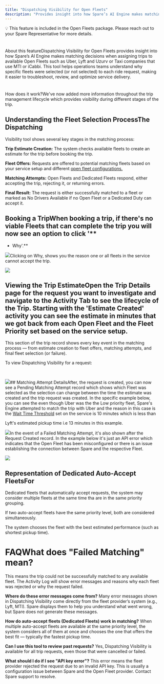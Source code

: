 ```yaml
---
title: "Dispatching Visibility for Open Fleets"
description: "Provides insight into how Spare’s AI Engine makes matching decisions when assigning trips to available Open Fleets`"
---
```


💡 This feature is included in the Open Fleets package. Please reach out to your Spare Representative for more details.

# 
About this featureDispatching Visibility for Open Fleets provides insight into how Spare’s AI Engine makes matching decisions when assigning trips to available Open Fleets such as Uber, Lyft and Uzurv or Taxi companies that use MTI or iCabbi. This tool helps operations teams understand why specific fleets were selected (or not selected) to each ride request, making it easier to troubleshoot, review, and optimize service delivery.

# 
How does it work?We've now added more information throughout the trip management lifecycle which provides visibility during different stages of the trip.
​

## Understanding the Fleet Selection ProcessThe Dispatching 

Visibility tool shows several key stages in the matching process:

**Trip Estimate Creation:** The system checks available fleets to create an estimate for the trip before booking the trip.

**Fleet Offers:** Requests are offered to potential matching fleets based on your service setup and different [open fleet configurations.](https://help.sparelabs.com/en/articles/9492017-open-fleet-matching-configurations)

**Matching Attempts:** Open Fleets and Dedicated Fleets respond, either accepting the trip, rejecting it, or returning errors.

**Final Result:** The request is either successfully matched to a fleet or marked as No Drivers Available if no Open Fleet or a Dedicated Duty can accept it.

## Booking a TripWhen booking a trip, if there's no viable Fleets that can complete the trip you will now see an option to click '**

- Why'.**
​

![](https://downloads.intercomcdn.com/i/o/wyxobwoi/1404102085/335d2ebcca4b8a064fbb73c5cf9c/Screenshot+2025-03-02+at+11_45_25%E2%80%AFPM.png?expires=1753820100&signature=a01fe6e16928ee82eb917a692ff482acf37c5bee465c45e9e2c38b049b290613&req=dSQnEsh%2Bn4FXXPMW1HO4zeFLEXnoSdcgmkIa0qx19vm5V1O0u1xpcKFU6xng%0A%2FPss%0A)Clicking on Why, shows you the reason one or all fleets in the service cannot accept the trip.
​

![](https://downloads.intercomcdn.com/i/o/wyxobwoi/1404102320/29b37ef9468e1860bbfd9f06626a/Screenshot+2025-03-02+at+11_45_46%E2%80%AFPM.png?expires=1753820100&signature=aa6a5e2dd2c8c4ed80eda88058beb396bb528b0457b89989f73742b4180e4536&req=dSQnEsh%2Bn4JdWfMW1HO4zVvp7ND1lCJMFHX2qRVe7HpaxCsZxBn5hQahJwgm%0A2rRT%0A)

## Viewing the Trip EstimateOpen the **Trip Details** page for the request you want to investigate and navigate to the Activity Tab to see the lifecycle of the Trip. Starting with the 'Estimate Created' activity you can see the estimate in minutes that we got back from each Open Fleet and the Fleet Priority set based on the service setup. 

This section of the trip record shows every key event in the matching process — from estimate creation to fleet offers, matching attempts, and final fleet selection (or failure).

To view Dispatching Visibility for a request:

​

![](https://downloads.intercomcdn.com/i/o/wyxobwoi/1404112355/6e6cb62b74e4d8a992b4997d3bb9/Group+1+%281%29.png?expires=1753820100&signature=484053482089345a279b7626f629a48b91a639993b63fc64b82ca32170f924c3&req=dSQnEsh%2Fn4JaXPMW1HO4zavt0xc6n7Hu2RWAzo7NSka7ktP7zbzq%2BW93QJ16%0AxL3e%0A)## Matching Attempt DetailsAfter, the request is created, you can now see a Pending Matching Attempt record which shows which Fleet was selected as the selection can change between the time the estimate was created and the trip request was created. In the specific example below, you can see the even though Uber was the the Low priority fleet, Spare's Engine attempted to match the trip with Uber and the reason in this case is the [Wait Time Threshold](https://help.sparelabs.com/en/articles/8981554-creating-and-managing-external-fleets) set on the service is 10 minutes which is less than 

Lyft's estimated pickup time i.e 13 minutes in this example.
​

![](https://downloads.intercomcdn.com/i/o/wyxobwoi/1404118165/7ecde5ea07440c5f1ed363616eb3/Group+2+%282%29.png?expires=1753820100&signature=4167e03604c67c2f3d30f3d5fd6801a125472aaa8559108647a04a3091ec623a&req=dSQnEsh%2FlYBZXPMW1HO4zQnOhjJL39PyC4j%2FLoIR0X6eVAedm9oxcukOdLfG%0A9qc0%0A)In the event of a Failed Matching Attempt, it's also shown after the Request Created record. In the example below it's just an API error which indicates that the Open Fleet has been misconfigured or there is an issue establishing the connection between Spare and the respective Fleet.
​
​

![](https://downloads.intercomcdn.com/i/o/wyxobwoi/1404131554/a67b1434a596900d58a6e27bfa0c/Group+3+%281%29.png?expires=1753820100&signature=75c0ff7fd807997c80bff2224c31d4a3ed8080493b99b4abd81082ba2ab654ee&req=dSQnEsh9nIRaXfMW1HO4zZhSuS6nDpWL7bk5bdheyhsShy7Gpy1tD4a8gMo%2B%0AR6x%2F%0A)

## Representation of Dedicated Auto-Accept FleetsFor 

Dedicated fleets that automatically accept requests, the system may consider multiple fleets at the same time tha are in the same priority grouping.

If two auto-accept fleets have the same priority level, both are considered simultaneously.

The system chooses the fleet with the best estimated performance (such as shortest pickup time).

# **FAQWhat does "Failed Matching" mean?**
This means the trip could not be successfully matched to any available fleet. The Activity Log will show error messages and reasons why each fleet was rejected or why the request failed.

**Where do these error messages come from?**
Many error messages shown in Dispatching Visibility come directly from the fleet provider’s system (e.g., Lyft, MTI). Spare displays them to help you understand what went wrong, but Spare does not generate these messages.
​

**How do auto-accept fleets (Dedicated Fleets) work in matching?**
When multiple auto-accept fleets are available at the same priority level, the system considers all of them at once and chooses the one that offers the best fit — typically the fastest pickup time.
​

**Can I use this tool to review past requests?**
Yes, Dispatching Visibility is available for all trip requests, even those that were cancelled or failed.
​

**What should I do if I see "API key error"?**
This error means the fleet provider rejected the request due to an invalid API key. This is usually a configuration issue between Spare and the Open Fleet provider. Contact Spare support to resolve.
